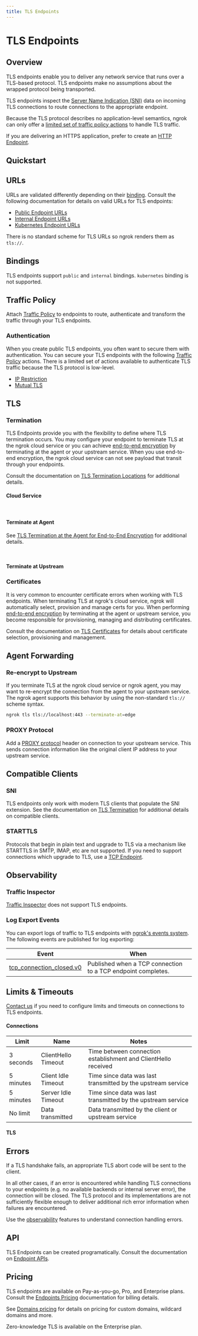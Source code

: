```yaml
---
title: TLS Endpoints
---
```









# TLS Endpoints

## Overview

TLS endpoints enable you to deliver any network service that runs over a
TLS-based protocol. TLS endpoints make no assumptions about the wrapped
protocol being transported.

TLS endpoints inspect the [Server Name Indication (SNI)](#sni)
data on incoming TLS connections to route connections to the appropriate
endpoint.

Because the TLS protocol describes no application-level semantics, ngrok can
only offer a [limited set of traffic policy actions](/traffic-policy/actions/)
to handle TLS traffic.

If you are delivering an HTTPS application, prefer to create an [HTTP
Endpoint](/universal-gateway/http/).

## Quickstart

<Tabs groupId="connectivity" queryString="cty">
  <TabItem value="agent-cli" label="Agent CLI" default>
    <CustomDomainAgentCliExample />
  </TabItem>
  <TabItem value="agent-config" label="Agent Config">
    <CustomDomainAgentConfigExample />
  </TabItem>
  <TabItem value="ssh" label="SSH">
    <CustomDomainSshExample />
  </TabItem>
  <TabItem value="go-sdk" label="Go">
    <CustomDomainGoSdkExample />
  </TabItem>
  <TabItem value="javascript-sdk" label="Javascript">
    <CustomDomainJavascriptSdkExample />
  </TabItem>
  <TabItem value="python-sdk" label="Python">
    <CustomDomainPythonSdkExample />
  </TabItem>
  <TabItem value="rust-sdk" label="Rust">
    <CustomDomainRustSdkExample />
  </TabItem>
  <TabItem value="k8s" label="Kubernetes Controller">
    <CustomDomainKubernetesExample />
  </TabItem>
</Tabs>

## URLs

URLs are validated differently depending on their
[binding](/universal-gateway/endpoints/#binding). Consult the
following documentation for details on valid URLs for TLS endpoints:

- [Public Endpoint URLs](/universal-gateway/public-endpoints/#https-tls)
- [Internal Endpoint URLs](/universal-gateway/internal-endpoints/#urls)
- [Kubernetes Endpoint URLs](/universal-gateway/kubernetes-endpoints/#urls)

There is no standard scheme for TLS URLs so ngrok renders them as `tls://`.

## Bindings

TLS endpoints support `public` and `internal` bindings. `kubernetes` binding is
not supported.

## Traffic Policy

Attach [Traffic Policy](/traffic-policy/) to endpoints to route, authenticate
and transform the traffic through your TLS endpoints.

### Authentication

When you create public TLS endpoints, you often want to secure them with
authentication. You can secure your TLS endpoints with the following [Traffic
Policy](/traffic-policy/) actions. There is a limited set of actions available
to authenticate TLS traffic because the TLS protocol is low-level.

- [IP Restriction](/traffic-policy/actions/restrict-ips/)
- [Mutual TLS](/traffic-policy/actions/terminate-tls/)

## TLS

### Termination

TLS Endpoints provide you with the flexibility to define where TLS termination
occurs. You may configure your endpoint to terminate TLS at the ngrok cloud
service or you can achieve [end-to-end
encryption](/universal-gateway/tls-termination/#end-to-end-encryption)
by terminating at the agent or your upstream service. When you use end-to-end
encryption, the ngrok cloud service can not see payload that transit through
your endpoints.

Consult the documentation on [TLS Termination
Locations](/universal-gateway/tls-termination/#termination-location) for
additional details.

#### Cloud Service

<Tabs groupId="connectivity" queryString="cty">
  <TabItem value="agent-cli" label="Agent CLI" default>
    <CustomDomainAgentCliExample />
  </TabItem>
  <TabItem value="agent-config" label="Agent Config">
    <CustomDomainAgentConfigExample />
  </TabItem>
  <TabItem value="ssh" label="SSH">
    <CustomDomainSshExample />
  </TabItem>
  <TabItem value="go-sdk" label="Go">
    <CustomDomainGoSdkExample />
  </TabItem>
  <TabItem value="javascript-sdk" label="Javascript">
    <CustomDomainJavascriptSdkExample />
  </TabItem>
  <TabItem value="python-sdk" label="Python">
    <CustomDomainPythonSdkExample />
  </TabItem>
  <TabItem value="rust-sdk" label="Rust">
    <CustomDomainRustSdkExample />
  </TabItem>
  <TabItem value="k8s" label="Kubernetes Controller">
    <CustomDomainKubernetesExample />
  </TabItem>
</Tabs>

<br />

#### Terminate at Agent

See [TLS Termination at the Agent for End-to-End Encryption](/universal-gateway/tls-termination#end-to-end-encryption) for additional details.

<Tabs groupId="connectivity" queryString="cty">
  <TabItem value="agent-cli" label="Agent CLI" default>
    <AtAgentAgentCliExample />
  </TabItem>
  <TabItem value="agent-config" label="Agent Config">
    <AtAgentAgentConfigExample />
  </TabItem>
  <TabItem value="ssh" label="SSH">
    <AtAgentSshExample />
  </TabItem>
  <TabItem value="go-sdk" label="Go">
    <AtAgentGoSdkExample />
  </TabItem>
  <TabItem value="javascript-sdk" label="Javascript">
    <AtAgentJavascriptSdkExample />
  </TabItem>
  <TabItem value="python-sdk" label="Python">
    <AtAgentPythonSdkExample />
  </TabItem>
  <TabItem value="rust-sdk" label="Rust">
    <AtAgentRustSdkExample />
  </TabItem>
  <TabItem value="k8s" label="Kubernetes Controller">
    <AtAgentKubernetesExample />
  </TabItem>
</Tabs>

<br />

#### Terminate at Upstream

<Tabs groupId="connectivity" queryString="cty">
  <TabItem value="agent-cli" label="Agent CLI" default>
    <AtUpstreamAgentCliExample />
  </TabItem>
  <TabItem value="agent-config" label="Agent Config">
    <AtUpstreamAgentConfigExample />
  </TabItem>
  <TabItem value="ssh" label="SSH">
    <AtUpstreamSshExample />
  </TabItem>
  <TabItem value="go-sdk" label="Go">
    <AtUpstreamGoSdkExample />
  </TabItem>
  <TabItem value="javascript-sdk" label="Javascript">
    <AtUpstreamJavascriptSdkExample />
  </TabItem>
  <TabItem value="python-sdk" label="Python">
    <AtUpstreamPythonSdkExample />
  </TabItem>
  <TabItem value="rust-sdk" label="Rust">
    <AtUpstreamRustSdkExample />
  </TabItem>
  <TabItem value="k8s" label="Kubernetes Controller">
    <AtUpstreamKubernetesExample />
  </TabItem>
</Tabs>

### Certificates

It is very common to encounter certificate errors when working with TLS
endpoints. When terminating TLS at ngrok's cloud service, ngrok will
automatically select, provision and manage certs for you. When performing
[end-to-end
encryption](/universal-gateway/tls-termination/#end-to-end-encryption)
by terminating at the agent or upstream service, you become responsible for
provisioning, managing and distributing certificates.

Consult the documentation on [TLS
Certificates](/universal-gateway/tls-certificates/) for details about
certificate selection, provisioning and management.

## Agent Forwarding

### Re-encrypt to Upstream

If you terminate TLS at the ngrok cloud service or ngrok agent, you may want to
re-encrypt the connection from the agent to your upstream service. The ngrok
agent supports this behavior by using the non-standard `tls://` scheme syntax.

<Tabs groupId="connectivity" queryString="cty">
<TabItem value="agent-cli" label="Agent CLI" default>

```bash
ngrok tls tls://localhost:443 --terminate-at=edge
```

</TabItem>
<TabItem value="agent-config" label="Agent Config">
<ReencryptUpstreamAgentConfigExample />
</TabItem>
<TabItem value="ssh" label="SSH">
<ReencryptUpstreamSshExample />
</TabItem>
<TabItem value="go-sdk" label="Go">
<ReencryptUpstreamGoSdkExample />
</TabItem>
<TabItem value="javascript-sdk" label="Javascript">
<ReencryptUpstreamJavascriptSdkExample />
</TabItem>
<TabItem value="python-sdk" label="Python">
<ReencryptUpstreamPythonSdkExample />
</TabItem>
<TabItem value="rust-sdk" label="Rust">
<ReencryptUpstreamRustSdkExample />
</TabItem>
<TabItem value="k8s" label="Kubernetes Controller">
<ReencryptUpstreamKubernetesExample />
</TabItem>
</Tabs>

### PROXY Protocol

Add a [PROXY
protocol](https://www.haproxy.org/download/1.8/doc/proxy-protocol.txt) header
on connection to your upstream service. This sends connection information like
the original client IP address to your upstream service.

<Tabs groupId="connectivity" queryString="cty">
  <TabItem value="agent-cli" label="Agent CLI" default>
    <ProxyProtoAgentCliExample />
  </TabItem>
  <TabItem value="agent-config" label="Agent Config">
    <ProxyProtoAgentConfigExample />
  </TabItem>
  <TabItem value="ssh" label="SSH">
    <ProxyProtoSshExample />
  </TabItem>
  <TabItem value="go-sdk" label="Go">
    <ProxyProtoGoSdkExample />
  </TabItem>
  <TabItem value="javascript-sdk" label="Javascript">
    <ProxyProtoJavascriptSdkExample />
  </TabItem>
  <TabItem value="python-sdk" label="Python">
    <ProxyProtoPythonSdkExample />
  </TabItem>
  <TabItem value="rust-sdk" label="Rust">
    <ProxyProtoRustSdkExample />
  </TabItem>
  <TabItem value="k8s" label="Kubernetes Controller">
    <ProxyProtoKubernetesExample />
  </TabItem>
</Tabs>

## Compatible Clients

### SNI

TLS endpoints only work with modern TLS clients that populate the SNI
extension. See the documentation on [TLS
Termination](/universal-gateway/tls-termination/#sni) for additional
details on compatible clients.

### STARTTLS

Protocols that begin in plain text and upgrade to TLS via a mechanism like
STARTTLS in SMTP, IMAP, etc are not supported. If you need to support
connections which upgrade to TLS, use a [TCP
Endpoint](/universal-gateway/tcp/).

## Observability

### Traffic Inspector

[Traffic Inspector](/obs/traffic-inspection) does not support TLS endpoints.

### Log Export Events

You can export logs of traffic to TLS endpoints with [ngrok's events
system](/obs/). The following events are published for log exporting:

| Event                                                                    | When                                                         |
| ------------------------------------------------------------------------ | ------------------------------------------------------------ |
| [tcp_connection_closed.v0](/obs/events/reference/#tcp-connection-closed) | Published when a TCP connection to a TCP endpoint completes. |

## Limits & Timeouts

[Contact us](mailto:support@ngrok.com) if you need to configure limits and
timeouts on connections to TLS endpoints.

#### Connections

| Limit     | Name                | Notes                                                          |
| --------- | ------------------- | -------------------------------------------------------------- |
| 3 seconds | ClientHello Timeout | Time between connection establishment and ClientHello received |
| 5 minutes | Client Idle Timeout | Time since data was last transmitted by the upstream service   |
| 5 minutes | Server Idle Timeout | Time since data was last transmitted by the upstream service   |
| No limit  | Data transmitted    | Data transmitted by the client or upstream service             |

#### TLS

<TlsLimits />

## Errors

If a TLS handshake fails, an appropriate TLS abort code will be sent to the
client.

In all other cases, if an error is encountered while handling TLS connections
to your endpoints (e.g. no available backends or internal server error), the
connection will be closed. The TLS protocol and its implementations are not
sufficiently flexible enough to deliver additional rich error information when
failures are encountered.

Use the [observability](#observability) features to understand connection
handling errors.

## API

TLS Endpoints can be created programatically. Consult the documentation on
[Endpoint APIs](/universal-gateway/endpoints/#api).

## Pricing

TLS endpoints are available on Pay-as-you-go, Pro, and Enterprise plans. Consult the [Endpoints
Pricing](/universal-gateway/endpoints/#pricing) documentation for
billing details.

See [Domains pricing](/universal-gateway/domains/#pricing) for details on
pricing for custom domains, wildcard domains and more.

Zero-knowledge TLS is available on the Enterprise plan.

